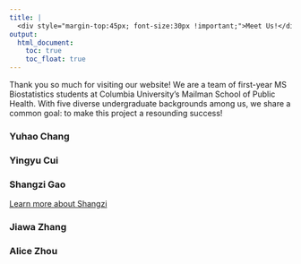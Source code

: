 ```yaml
---
title: | 
  <div style="margin-top:45px; font-size:30px !important;">Meet Us!</div>
output:
  html_document:
    toc: true
    toc_float: true
---
```


Thank you so much for visiting our website! We are a team of first-year MS Biostatistics students at Columbia University’s Mailman School of Public Health. With five diverse undergraduate backgrounds among us, we share a common goal: to make this project a resounding success!  

### Yuhao Chang

### Yingyu Cui

### Shangzi Gao  

[Learn more about Shangzi](https://sg4489.github.io/p8105_hw4_sg4489.github.io/)

### Jiawa Zhang

### Alice Zhou
